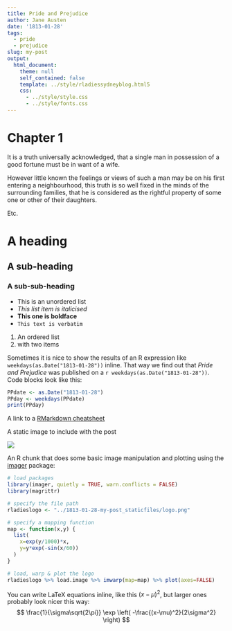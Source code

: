 ```yaml
---
title: Pride and Prejudice
author: Jane Austen
date: '1813-01-28'
tags:
  - pride
  - prejudice
slug: my-post
output:  
  html_document:
    theme: null
    self_contained: false
    template: ../style/rladiessydneyblog.html5  
    css: 
      - ../style/style.css  
      - ../style/fonts.css        
---
```


# Chapter 1

It is a truth universally acknowledged, that a single man in possession of a good fortune must be in want of a wife.

However little known the feelings or views of such a man may be on his first entering a neighbourhood, this truth is so well fixed in the minds of the surrounding families, that he is considered as the rightful property of some one or other of their daughters.

Etc.

# A heading
## A sub-heading
### A sub-sub-heading

- This is an unordered list
- *This list item is italicised*
- **This one is boldface**
- `This text is verbatim`

1. An ordered list
2. with two items

Sometimes it is nice to show the results of an R expression like `weekdays(as.Date("1813-01-28"))` inline. That way we find out that *Pride and Prejudice* was published on a `r weekdays(as.Date("1813-01-28"))`. Code blocks look like this:

```r
PPdate <- as.Date("1813-01-28")
PPday <- weekdays(PPdate)
print(PPday)
```

A link to a [RMarkdown cheatsheet](https://www.rstudio.com/wp-content/uploads/2015/02/rmarkdown-cheatsheet.pdf)

A static image to include with the post

![](../1813-01-28-my-post_staticfiles/logo.png)

An R chunk that does some basic image manipulation and plotting using the [imager](https://dahtah.github.io/imager/imager.html) package:


```r
# load packages
library(imager, quietly = TRUE, warn.conflicts = FALSE)
library(magrittr)

# specify the file path
rladieslogo <- "../1813-01-28-my-post_staticfiles/logo.png"

# specify a mapping function
map <- function(x,y) {
  list(
    x=exp(y/1000)*x,
    y=y*exp(-sin(x/60))
  )
} 

# load, warp & plot the logo
rladieslogo %>% load.image %>% imwarp(map=map) %>% plot(axes=FALSE)
```


You can write LaTeX equations inline, like this $(x-\mu)^2$, but larger ones probably look nicer this way:
$$
\frac{1}{\sigma\sqrt{2\pi}} \exp \left( -\frac{(x-\mu)^2}{2\sigma^2} \right)
$$




